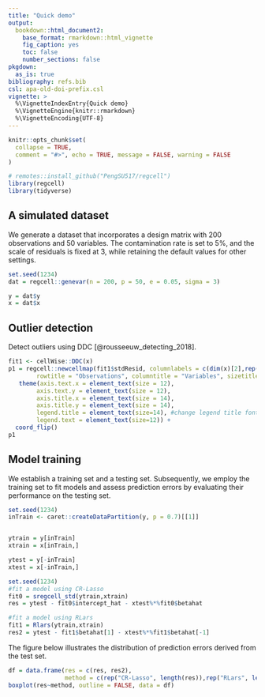 ```yaml
---
title: "Quick demo"
output: 
  bookdown::html_document2:
    base_format: rmarkdown::html_vignette
    fig_caption: yes
    toc: false
    number_sections: false
pkgdown:
  as_is: true
bibliography: refs.bib
csl: apa-old-doi-prefix.csl
vignette: >
  %\VignetteIndexEntry{Quick demo}
  %\VignetteEngine{knitr::rmarkdown}
  %\VignetteEncoding{UTF-8}
---
```


```r
knitr::opts_chunk$set(
  collapse = TRUE,
  comment = "#>", echo = TRUE, message = FALSE, warning = FALSE
)
```

```r
# remotes::install_github("PengSU517/regcell")
library(regcell)
library(tidyverse)
```


## A simulated dataset

We generate a dataset that incorporates a design matrix with 200 observations and 50 variables. The contamination rate is set to 5%, and the scale of residuals is fixed at 3, while retaining the default values for other settings.

```r

set.seed(1234)
dat = regcell::genevar(n = 200, p = 50, e = 0.05, sigma = 3) 

y = dat$y
x = dat$x
```

## Outlier detection

Detect outliers using DDC [@rousseeuw_detecting_2018].

```r

fit1 <- cellWise::DDC(x)
p1 = regcell::newcellmap(fit1$stdResid, columnlabels = c(dim(x)[2],rep(" ",dim(x)[2]-2),1), rowlabels = c(dim(x)[1],rep(" ",dim(x)[1]-2),1), columnangle = 0,
        rowtitle = "Observations", columntitle = "Variables", sizetitles = 2,adjustrowlabels = 0.5, adjustcolumnlabels = 0.5)+
   theme(axis.text.x = element_text(size = 12),
        axis.text.y = element_text(size = 12),
        axis.title.x = element_text(size = 14),
        axis.title.y = element_text(size = 14),
        legend.title = element_text(size=14), #change legend title font size
        legend.text = element_text(size=12)) +
  coord_flip()
p1
```

## Model training

We establish a training set and a testing set. Subsequently, we employ the training set to fit models and assess prediction errors by evaluating their performance on the testing set.

```r
set.seed(1234)
inTrain <- caret::createDataPartition(y, p = 0.7)[[1]]


ytrain = y[inTrain]
xtrain = x[inTrain,]

ytest = y[-inTrain]
xtest = x[-inTrain,]
```

```r
set.seed(1234)
#fit a model using CR-Lasso
fit0 = sregcell_std(ytrain,xtrain)
res = ytest - fit0$intercept_hat - xtest%*%fit0$betahat

#fit a model using RLars
fit1 = Rlars(ytrain,xtrain)
res2 = ytest - fit1$betahat[1] - xtest%*%fit1$betahat[-1]
```

The figure below illustrates the distribution of prediction errors derived from the test set.

```r
df = data.frame(res = c(res, res2), 
                method = c(rep("CR-Lasso", length(res)),rep("RLars", length(res)) ))
boxplot(res~method, outline = FALSE, data = df)
```












